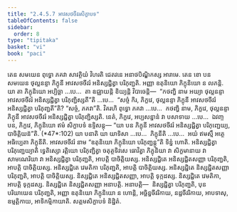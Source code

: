 ```yaml
---
title: "2.4.5.7 អាវសថចីវរសិក្ខាបទ"
tableOfContents: false
sidebar:
  order: 8
type: "tipitaka"
basket: "vi"
book: "paci"
---
```



<DynamicBreadcrumb />

<Division number="1003" book="paci">

<Paragraph number="3051" book="paci">
តេន សមយេន ពុទ្ធោ ភគវា សាវត្ថិយំ វិហរតិ ជេតវនេ អនាថបិណ្ឌិកស្ស អារាមេ. តេន ខោ បន សមយេន ថុល្លនន្ទា ភិក្ខុនី អាវសថចីវរំ អនិស្សជ្ជិត្វា បរិភុញ្ជតិ. អញ្ញា ឧតុនិយោ ភិក្ខុនិយោ ន លភន្តិ.
</Paragraph>

<Paragraph number="3052" book="paci">
យា តា ភិក្ខុនិយោ អប្បិច្ឆា …បេ…  តា ឧជ្ឈាយន្តិ ខិយ្យន្តិ វិបាចេន្តិ—  “កថញ្ហិ នាម អយ្យា ថុល្លនន្ទា អាវសថចីវរំ អនិស្សជ្ជិត្វា បរិភុញ្ជិស្សតី”តិ …បេ…  “សច្ចំ កិរ, ភិក្ខវេ, ថុល្លនន្ទា ភិក្ខុនី អាវសថចីវរំ អនិស្សជ្ជិត្វា បរិភុញ្ជតី”តិ? “សច្ចំ, ភគវា”តិ. វិគរហិ ពុទ្ធោ ភគវា …បេ…  កថញ្ហិ នាម, ភិក្ខវេ, ថុល្លនន្ទា ភិក្ខុនី អាវសថចីវរំ អនិស្សជ្ជិត្វា បរិភុញ្ជិស្សតិ. នេតំ, ភិក្ខវេ, អប្បសន្នានំ វា បសាទាយ …បេ…  ឯវញ្ច បន, ភិក្ខវេ, ភិក្ខុនិយោ ឥមំ សិក្ខាបទំ ឧទ្ទិសន្តុ—
</Paragraph>

</Division>
<Division number="1004" book="paci">

<Paragraph number="3053" book="paci">
<Emphasis>“យា បន ភិក្ខុនី អាវសថចីវរំ អនិស្សជ្ជិត្វា បរិភុញ្ជេយ្យ, បាចិត្តិយន៑”</Emphasis>តិ. (*47*:<Emphasis>102</Emphasis>)
</Paragraph>

</Division>
<Division number="1005" book="paci">

<Paragraph number="3054" book="paci">
<Emphasis>យា បនា</Emphasis>តិ យា យាទិសា …បេ…  <Emphasis>ភិក្ខុនី</Emphasis>តិ …បេ…  អយំ ឥមស្មឹ អត្ថេ អធិប្បេតា ភិក្ខុនីតិ.
</Paragraph>

<Paragraph number="3055" book="paci">
<Emphasis>អាវសថចីវរំ</Emphasis> នាម “ឧតុនិយោ ភិក្ខុនិយោ បរិភុញ្ជន្តូ”តិ ទិន្នំ ហោតិ.
</Paragraph>

<Paragraph number="3056" book="paci">
<Emphasis>អនិស្សជ្ជិត្វា បរិភុញ្ជេយ្យា</Emphasis>តិ ទ្វេតិស្សោ រត្តិយោ បរិភុញ្ជិត្វា ចតុត្ថទិវសេ ធោវិត្វា ភិក្ខុនិយា វា សិក្ខមានាយ វា សាមណេរិយា វា អនិស្សជ្ជិត្វា បរិភុញ្ជតិ, អាបត្តិ បាចិត្តិយស្ស.
</Paragraph>

</Division>
<Division number="1006" book="paci">

<Paragraph number="3057" book="paci">
អនិស្សជ្ជិតេ អនិស្សជ្ជិតសញ្ញា បរិភុញ្ជតិ, អាបត្តិ បាចិត្តិយស្ស. អនិស្សជ្ជិតេ វេមតិកា បរិភុញ្ជតិ, អាបត្តិ បាចិត្តិយស្ស. អនិស្សជ្ជិតេ និស្សជ្ជិតសញ្ញា បរិភុញ្ជតិ, អាបត្តិ បាចិត្តិយស្ស.
</Paragraph>

<Paragraph number="3058" book="paci">
និស្សជ្ជិតេ អនិស្សជ្ជិតសញ្ញា, អាបត្តិ ទុក្កដស្ស. និស្សជ្ជិតេ វេមតិកា, អាបត្តិ ទុក្កដស្ស. និស្សជ្ជិតេ និស្សជ្ជិតសញ្ញា អនាបត្តិ.
</Paragraph>

</Division>
<Division number="1007" book="paci">

<Paragraph number="3059" book="paci">
អនាបត្តិ—  និស្សជ្ជិត្វា បរិភុញ្ជតិ, បុន បរិយាយេន បរិភុញ្ជតិ, អញ្ញា ឧតុនិយោ ភិក្ខុនិយោ ន ហោន្តិ, អច្ឆិន្នចីវរិកាយ, នដ្ឋចីវរិកាយ, អាបទាសុ, ឧម្មត្តិកាយ, អាទិកម្មិកាយាតិ.

</Paragraph>
</Division>

<Paragraph number="3060" type="center" book="paci">
សត្តមសិក្ខាបទំ និដ្ឋិតំ.
</Paragraph>